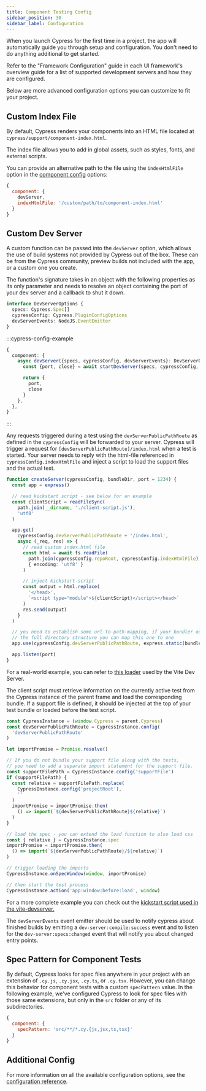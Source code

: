 ```yaml
---
title: Component Testing Config
sidebar_position: 30
sidebar_label: Configuration
---
```


When you launch Cypress for the first time in a project, the app will
automatically guide you through setup and configuration. You don't need to do
anything additional to get started.

Refer to the "Framework Configuration" guide in each UI framework's overview
guide for a list of supported development servers and how they are configured.

Below are more advanced configuration options you can customize to fit your
project.

## Custom Index File

By default, Cypress renders your components into an HTML file located at
`cypress/support/component-index.html`.

The index file allows you to add in global assets, such as styles, fonts, and
external scripts.

You can provide an alternative path to the file using the `indexHtmlFile` option
in the [component config](/guides/references/configuration#component) options:

```js
{
  component: {
    devServer,
    indexHtmlFile: '/custom/path/to/component-index.html'
  }
}
```

## Custom Dev Server

A custom function can be passed into the `devServer` option, which allows the
use of build systems not provided by Cypress out of the box. These can be from
the Cypress community, preview builds not included with the app, or a custom one
you create.

The function's signature takes in an object with the following properties as its
only parameter and needs to resolve an object containing the port of your dev
server and a callback to shut it down.

```ts
interface DevServerOptions {
  specs: Cypress.Spec[]
  cypressConfig: Cypress.PluginConfigOptions
  devServerEvents: NodeJS.EventEmitter
}
```

:::cypress-config-example

```ts
{
  component: {
    async devServer({specs, cypressConfig, devServerEvents}: DevServerOptions) {
      const {port, close} = await startDevServer(specs, cypressConfig, devServerEvents)

      return {
        port,
        close
      }
    },
  },
}
```

:::

Any requests triggered during a test using the `devServerPublicPathRoute` as
defined in the `cypressConfig` will be forwarded to your server. Cypress will
trigger a request for `[devServerPublicPathRoute]/index.html` when a test is
started. Your server needs to reply with the html-file referenced in
`cypressConfig.indexHtmlFile` and inject a script to load the support files and
the actual test.

```ts
function createServer(cypressConfig, bundleDir, port = 1234) {
  const app = express()

  // read kickstart script - see below for an example
  const clientScript = readFileSync(
    path.join(__dirname, './client-script.js'),
    'utf8'
  )

  app.get(
    cypressConfig.devServerPublicPathRoute + '/index.html',
    async (_req, res) => {
      // read custom index.html file
      const html = await fs.readFile(
        path.join(cypressConfig.repoRoot, cypressConfig.indexHtmlFile),
        { encoding: 'utf8' }
      )

      // inject kickstart-script
      const output = html.replace(
        '</head>',
        `<script type="module">${clientScript}</script></head>`
      )
      res.send(output)
    }
  )

  // you need to establish some url-to-path-mapping, if your bundler outputs
  // the full directory structure you can map this one to one
  app.use(cypressConfig.devServerPublicPathRoute, express.static(bundleDir))

  app.listen(port)
}
```

For a real-world example, you can refer to
[this loader](https://github.com/cypress-io/cypress/blob/466155c2125476374d9f9549530f67d0c6354a41/npm/vite-dev-server/src/plugins/cypress.ts#L82-L92)
used by the Vite Dev Server.

The client script must retrieve information on the currently active test from
the Cypress instance of the parent frame and load the corresponding bundle. If a
support file is defined, it should be injected at the top of your test bundle or
loaded before the test script.

```ts
const CypressInstance = (window.Cypress = parent.Cypress)
const devServerPublicPathRoute = CypressInstance.config(
  'devServerPublicPathRoute'
)

let importPromise = Promise.resolve()

// If you do not bundle your support file along with the tests,
// you need to add a separate import statement for the support file.
const supportFilePath = CypressInstance.config('supportFile')
if (supportFilePath) {
  const relative = supportFilePath.replace(
    CypressInstance.config('projectRoot'),
    ''
  )
  importPromise = importPromise.then(
    () => import(`${devServerPublicPathRoute}${relative}`)
  )
}

// load the spec - you can extend the load function to also load css
const { relative } = CypressInstance.spec
importPromise = importPromise.then(
  () => import(`${devServerPublicPathRoute}/${relative}`)
)

// trigger loading the imports
CypressInstance.onSpecWindow(window, importPromise)

// then start the test process
CypressInstance.action('app:window:before:load', window)
```

For a more complete example you can check out the
[kickstart script used in the vite-devserver.](https://github.com/cypress-io/cypress/blob/develop/npm/vite-dev-server/client/initCypressTests.js)

The `devServerEvents` event emitter should be used to notify cypress about
finished builds by emitting a `dev-server:compile:success` event and to listen
for the `dev-server:specs:changed` event that will notify you about changed
entry points.

## Spec Pattern for Component Tests

By default, Cypress looks for spec files anywhere in your project with an
extension of `.cy.js`, `.cy.jsx`, `.cy.ts`, or `.cy.tsx`. However, you can
change this behavior for component tests with a custom `specPattern` value. In
the following example, we've configured Cypress to look for spec files with
those same extensions, but only in the `src` folder or any of its
subdirectories.

```js
{
  component: {
    specPattern: 'src/**/*.cy.{js,jsx,ts,tsx}'
  }
}
```

## Additional Config

For more information on all the available configuration options, see the
[configuration reference](/guides/references/configuration).
